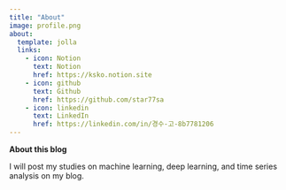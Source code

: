 ```yaml
---
title: "About"
image: profile.png
about:
  template: jolla
  links:
    - icon: Notion
      text: Notion
      href: https://ksko.notion.site
    - icon: github
      text: Github
      href: https://github.com/star77sa
    - icon: linkedin
      text: LinkedIn
      href: https://linkedin.com/in/경수-고-8b7781206
---
```

**About this blog**

I will post my studies on machine learning, deep learning, and time series analysis on my blog.